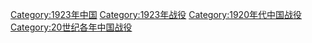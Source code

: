 [[Category:1923年中国|Category:1923年中国]]
[[Category:1923年战役|Category:1923年战役]]
[[Category:1920年代中国战役‎|Category:1920年代中国战役‎]]
[[Category:20世纪各年中国战役‎|Category:20世纪各年中国战役‎]]